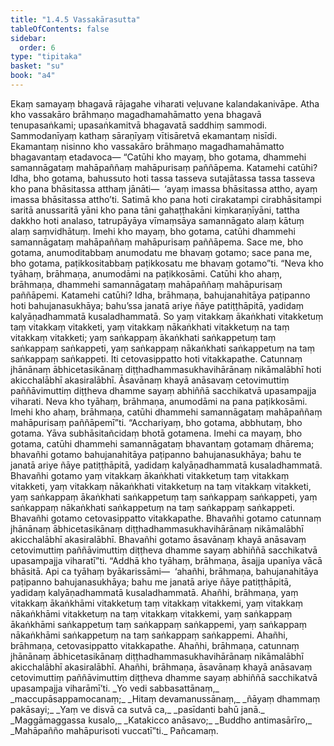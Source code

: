 ```yaml
---
title: "1.4.5 Vassakārasutta"
tableOfContents: false
sidebar:
  order: 6
type: "tipitaka"
basket: "su"
book: "a4"
---
```



<DynamicBreadcrumb />

<Division number="35" book="a4" bookNo="15" page="344">

<Paragraph number="239" book="a4">
Ekaṃ samayaṃ bhagavā rājagahe viharati veḷuvane kalandakanivāpe. Atha kho vassakāro brāhmaṇo magadhamahāmatto yena bhagavā tenupasaṅkami; upasaṅkamitvā bhagavatā saddhiṃ sammodi. Sammodanīyaṃ kathaṃ sāraṇīyaṃ vītisāretvā ekamantaṃ nisīdi. Ekamantaṃ nisinno kho vassakāro brāhmaṇo magadhamahāmatto bhagavantaṃ etadavoca—
</Paragraph>

<Paragraph number="240" book="a4">
“Catūhi kho mayaṃ, bho gotama, dhammehi samannāgataṃ mahāpaññaṃ mahāpurisaṃ paññāpema. Katamehi catūhi? Idha, bho gotama, bahussuto hoti tassa tasseva sutajātassa tassa tasseva kho pana bhāsitassa atthaṃ jānāti—  ‘ayaṃ imassa bhāsitassa attho, ayaṃ imassa bhāsitassa attho’ti. Satimā kho pana hoti cirakatampi cirabhāsitampi saritā anussaritā yāni kho pana tāni gahaṭṭhakāni kiṃkaraṇīyāni, tattha dakkho hoti analaso, tatrupāyāya vīmaṃsāya samannāgato alaṃ kātuṃ alaṃ saṃvidhātuṃ. Imehi kho mayaṃ, bho gotama, catūhi dhammehi samannāgataṃ mahāpaññaṃ mahāpurisaṃ paññāpema. Sace me, bho gotama, anumoditabbaṃ anumodatu me bhavaṃ gotamo; sace pana me, bho gotama, paṭikkositabbaṃ paṭikkosatu me bhavaṃ gotamo”ti.
</Paragraph>

<Paragraph number="241" book="a4">
“Neva kho tyāhaṃ, brāhmaṇa, anumodāmi na paṭikkosāmi. Catūhi kho ahaṃ, brāhmaṇa, dhammehi samannāgataṃ mahāpaññaṃ mahāpurisaṃ paññāpemi. Katamehi catūhi? Idha, brāhmaṇa, bahujanahitāya paṭipanno hoti bahujanasukhāya; bahu’ssa janatā ariye ñāye patiṭṭhāpitā, yadidaṃ kalyāṇadhammatā kusaladhammatā. So yaṃ vitakkaṃ ākaṅkhati vitakketuṃ taṃ vitakkaṃ vitakketi, yaṃ vitakkaṃ nākaṅkhati vitakketuṃ na taṃ vitakkaṃ vitakketi; yaṃ saṅkappaṃ ākaṅkhati saṅkappetuṃ taṃ saṅkappaṃ saṅkappeti, yaṃ saṅkappaṃ nākaṅkhati saṅkappetuṃ na taṃ saṅkappaṃ saṅkappeti. Iti cetovasippatto hoti vitakkapathe. Catunnaṃ jhānānaṃ ābhicetasikānaṃ diṭṭhadhammasukhavihārānaṃ nikāmalābhī hoti akicchalābhī akasiralābhī. Āsavānaṃ khayā anāsavaṃ cetovimuttiṃ paññāvimuttiṃ diṭṭheva dhamme sayaṃ abhiññā sacchikatvā upasampajja viharati. Neva kho tyāhaṃ, brāhmaṇa, anumodāmi na pana paṭikkosāmi. Imehi kho ahaṃ, brāhmaṇa, catūhi dhammehi samannāgataṃ mahāpaññaṃ mahāpurisaṃ paññāpemī”ti.
</Paragraph>

<Paragraph number="242" book="a4">
“Acchariyaṃ, bho gotama, abbhutaṃ, bho gotama. Yāva subhāsitañcidaṃ bhotā gotamena. Imehi ca mayaṃ, bho gotama, catūhi dhammehi samannāgataṃ bhavantaṃ gotamaṃ dhārema; bhavañhi gotamo bahujanahitāya paṭipanno bahujanasukhāya; bahu te janatā ariye ñāye patiṭṭhāpitā, yadidaṃ kalyāṇadhammatā kusaladhammatā. Bhavañhi gotamo yaṃ vitakkaṃ ākaṅkhati vitakketuṃ taṃ vitakkaṃ vitakketi, yaṃ vitakkaṃ nākaṅkhati vitakketuṃ na taṃ vitakkaṃ vitakketi, yaṃ saṅkappaṃ ākaṅkhati saṅkappetuṃ taṃ saṅkappaṃ saṅkappeti, yaṃ saṅkappaṃ nākaṅkhati saṅkappetuṃ na taṃ saṅkappaṃ saṅkappeti. Bhavañhi gotamo cetovasippatto vitakkapathe. Bhavañhi gotamo catunnaṃ jhānānaṃ ābhicetasikānaṃ diṭṭhadhammasukhavihārānaṃ nikāmalābhī akicchalābhī akasiralābhī. Bhavañhi gotamo āsavānaṃ khayā anāsavaṃ cetovimuttiṃ paññāvimuttiṃ diṭṭheva dhamme sayaṃ abhiññā sacchikatvā upasampajja viharatī”ti.
</Paragraph>

<Paragraph number="243" book="a4">
“Addhā kho tyāhaṃ, brāhmaṇa, āsajja upanīya vācā bhāsitā. Api ca tyāhaṃ byākarissāmi—  ‘ahañhi, brāhmaṇa, bahujanahitāya paṭipanno bahujanasukhāya; bahu me janatā ariye ñāye patiṭṭhāpitā, yadidaṃ kalyāṇadhammatā kusaladhammatā. Ahañhi, brāhmaṇa, yaṃ vitakkaṃ ākaṅkhāmi vitakketuṃ taṃ vitakkaṃ vitakkemi, yaṃ vitakkaṃ nākaṅkhāmi vitakketuṃ na taṃ vitakkaṃ vitakkemi, yaṃ saṅkappaṃ ākaṅkhāmi saṅkappetuṃ taṃ saṅkappaṃ saṅkappemi, yaṃ saṅkappaṃ nākaṅkhāmi saṅkappetuṃ na taṃ saṅkappaṃ saṅkappemi. Ahañhi, brāhmaṇa, cetovasippatto vitakkapathe. Ahañhi, brāhmaṇa, catunnaṃ jhānānaṃ ābhicetasikānaṃ diṭṭhadhammasukhavihārānaṃ nikāmalābhī akicchalābhī akasiralābhī. Ahañhi, brāhmaṇa, āsavānaṃ khayā anāsavaṃ cetovimuttiṃ paññāvimuttiṃ diṭṭheva dhamme sayaṃ abhiññā sacchikatvā upasampajja viharāmī’ti.
</Paragraph>

<Paragraph number="244" type="verses" book="a4">
_Yo vedi sabbasattānaṃ,_  
_maccupāsappamocanaṃ;_  
_Hitaṃ devamanussānaṃ,_  
_ñāyaṃ dhammaṃ pakāsayi;_  
_Yaṃ ve disvā ca sutvā ca,_  
_pasīdanti bahū janā._  

</Paragraph>

<Paragraph number="245" type="verses" book="a4">
_Maggāmaggassa kusalo,_  
_Katakicco anāsavo;_  
_Buddho antimasārīro,_  
_Mahāpañño mahāpurisoti vuccatī”ti._  


</Paragraph>
</Division>

<Paragraph number="246" type="center" book="a4">
Pañcamaṃ.
</Paragraph>